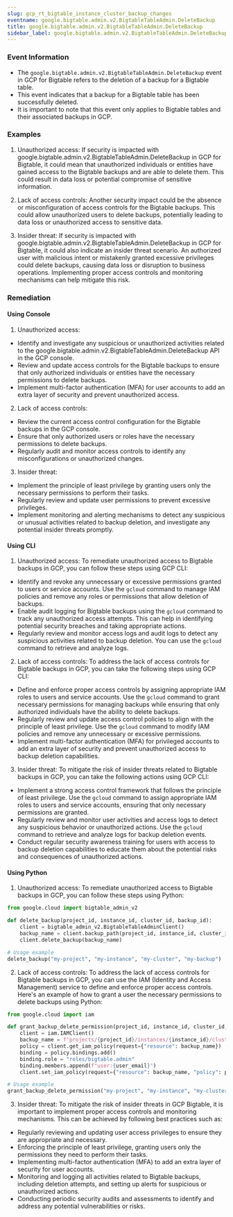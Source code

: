 ```yaml
--- 
slug: gcp_rt_bigtable_instance_cluster_backup_changes
eventname: google.bigtable.admin.v2.BigtableTableAdmin.DeleteBackup
title: google.bigtable.admin.v2.BigtableTableAdmin.DeleteBackup
sidebar_label: google.bigtable.admin.v2.BigtableTableAdmin.DeleteBackup
---
```

                       
### Event Information

- The `google.bigtable.admin.v2.BigtableTableAdmin.DeleteBackup` event in GCP for Bigtable refers to the deletion of a backup for a Bigtable table.
- This event indicates that a backup for a Bigtable table has been successfully deleted.
- It is important to note that this event only applies to Bigtable tables and their associated backups in GCP.


### Examples

1. Unauthorized access: If security is impacted with google.bigtable.admin.v2.BigtableTableAdmin.DeleteBackup in GCP for Bigtable, it could mean that unauthorized individuals or entities have gained access to the Bigtable backups and are able to delete them. This could result in data loss or potential compromise of sensitive information.

2. Lack of access controls: Another security impact could be the absence or misconfiguration of access controls for the Bigtable backups. This could allow unauthorized users to delete backups, potentially leading to data loss or unauthorized access to sensitive data.

3. Insider threat: If security is impacted with google.bigtable.admin.v2.BigtableTableAdmin.DeleteBackup in GCP for Bigtable, it could also indicate an insider threat scenario. An authorized user with malicious intent or mistakenly granted excessive privileges could delete backups, causing data loss or disruption to business operations. Implementing proper access controls and monitoring mechanisms can help mitigate this risk.

### Remediation

#### Using Console

1. Unauthorized access:
- Identify and investigate any suspicious or unauthorized activities related to the google.bigtable.admin.v2.BigtableTableAdmin.DeleteBackup API in the GCP console.
- Review and update access controls for the Bigtable backups to ensure that only authorized individuals or entities have the necessary permissions to delete backups.
- Implement multi-factor authentication (MFA) for user accounts to add an extra layer of security and prevent unauthorized access.

2. Lack of access controls:
- Review the current access control configuration for the Bigtable backups in the GCP console.
- Ensure that only authorized users or roles have the necessary permissions to delete backups.
- Regularly audit and monitor access controls to identify any misconfigurations or unauthorized changes.

3. Insider threat:
- Implement the principle of least privilege by granting users only the necessary permissions to perform their tasks.
- Regularly review and update user permissions to prevent excessive privileges.
- Implement monitoring and alerting mechanisms to detect any suspicious or unusual activities related to backup deletion, and investigate any potential insider threats promptly.

#### Using CLI

1. Unauthorized access: To remediate unauthorized access to Bigtable backups in GCP, you can follow these steps using GCP CLI:

- Identify and revoke any unnecessary or excessive permissions granted to users or service accounts. Use the `gcloud` command to manage IAM policies and remove any roles or permissions that allow deletion of backups.
- Enable audit logging for Bigtable backups using the `gcloud` command to track any unauthorized access attempts. This can help in identifying potential security breaches and taking appropriate actions.
- Regularly review and monitor access logs and audit logs to detect any suspicious activities related to backup deletion. You can use the `gcloud` command to retrieve and analyze logs.

2. Lack of access controls: To address the lack of access controls for Bigtable backups in GCP, you can take the following steps using GCP CLI:

- Define and enforce proper access controls by assigning appropriate IAM roles to users and service accounts. Use the `gcloud` command to grant necessary permissions for managing backups while ensuring that only authorized individuals have the ability to delete backups.
- Regularly review and update access control policies to align with the principle of least privilege. Use the `gcloud` command to modify IAM policies and remove any unnecessary or excessive permissions.
- Implement multi-factor authentication (MFA) for privileged accounts to add an extra layer of security and prevent unauthorized access to backup deletion capabilities.

3. Insider threat: To mitigate the risk of insider threats related to Bigtable backups in GCP, you can take the following actions using GCP CLI:

- Implement a strong access control framework that follows the principle of least privilege. Use the `gcloud` command to assign appropriate IAM roles to users and service accounts, ensuring that only necessary permissions are granted.
- Regularly review and monitor user activities and access logs to detect any suspicious behavior or unauthorized actions. Use the `gcloud` command to retrieve and analyze logs for backup deletion events.
- Conduct regular security awareness training for users with access to backup deletion capabilities to educate them about the potential risks and consequences of unauthorized actions.

#### Using Python

1. Unauthorized access: To remediate unauthorized access to Bigtable backups in GCP, you can follow these steps using Python:

```python
from google.cloud import bigtable_admin_v2

def delete_backup(project_id, instance_id, cluster_id, backup_id):
    client = bigtable_admin_v2.BigtableTableAdminClient()
    backup_name = client.backup_path(project_id, instance_id, cluster_id, backup_id)
    client.delete_backup(backup_name)

# Usage example
delete_backup("my-project", "my-instance", "my-cluster", "my-backup")
```

2. Lack of access controls: To address the lack of access controls for Bigtable backups in GCP, you can use the IAM (Identity and Access Management) service to define and enforce proper access controls. Here's an example of how to grant a user the necessary permissions to delete backups using Python:

```python
from google.cloud import iam

def grant_backup_delete_permission(project_id, instance_id, cluster_id, backup_id, user_email):
    client = iam.IAMClient()
    backup_name = f"projects/{project_id}/instances/{instance_id}/clusters/{cluster_id}/backups/{backup_id}"
    policy = client.get_iam_policy(request={"resource": backup_name})
    binding = policy.bindings.add()
    binding.role = "roles/bigtable.admin"
    binding.members.append(f"user:{user_email}")
    client.set_iam_policy(request={"resource": backup_name, "policy": policy})

# Usage example
grant_backup_delete_permission("my-project", "my-instance", "my-cluster", "my-backup", "user@example.com")
```

3. Insider threat: To mitigate the risk of insider threats in GCP Bigtable, it is important to implement proper access controls and monitoring mechanisms. This can be achieved by following best practices such as:

- Regularly reviewing and updating user access privileges to ensure they are appropriate and necessary.
- Enforcing the principle of least privilege, granting users only the permissions they need to perform their tasks.
- Implementing multi-factor authentication (MFA) to add an extra layer of security for user accounts.
- Monitoring and logging all activities related to Bigtable backups, including deletion attempts, and setting up alerts for suspicious or unauthorized actions.
- Conducting periodic security audits and assessments to identify and address any potential vulnerabilities or risks.


 